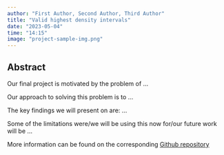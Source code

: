 ```yaml
---
author: "First Author, Second Author, Third Author"
title: "Valid highest density intervals"
date: "2023-05-04"
time: "14:15"
image: "project-sample-img.png"
---
```

 
 
## Abstract

Our final project is motivated by the problem of ... 

Our approach to solving this problem is to ...

The key findings we will present on are: ...

Some of the limitations were/we will be using this now for/our future work will be ...

More information can be found on the corresponding [Github repository](link to the repo)
